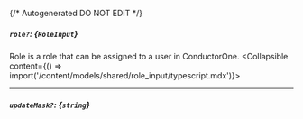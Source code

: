 {/* Autogenerated DO NOT EDIT  */}

##### `role?`: *{`RoleInput`}*
Role is a role that can be assigned to a user in ConductorOne.
<Collapsible content={() => import('/content/models/shared/role_input/typescript.mdx')}>
</Collapsible>

---
##### `updateMask?`: *{`string`}*

